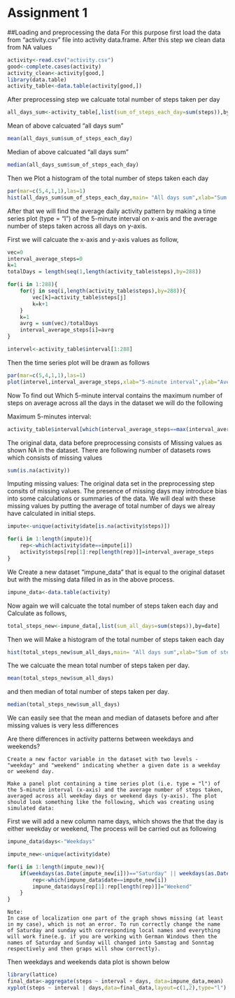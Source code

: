 Assignment 1
========================================================

##Loading and preprocessing the data
For this purpose first load the data from "activity.csv" file
into activity data.frame. After this step we clean data from 
NA values

```r
activity<-read.csv("activity.csv")
good<-complete.cases(activity)
activity_clean<-activity[good,]
library(data.table)
activity_table<-data.table(activity[good,])
```


After preprocessing step we calcuate total number of steps taken per day
```r
all_days_sum<-activity_table[,list(sum_of_steps_each_day=sum(steps)),by=date]
```
Mean of above calcuated "all days sum"
```r
mean(all_days_sum$sum_of_steps_each_day)
```
Median of above calcuated "all days sum"
```r
median(all_days_sum$sum_of_steps_each_day)
```

Then we Plot a histogram of the total number of steps taken each day
```r
par(mar=c(5,4,1,1),las=1)
hist(all_days_sum$sum_of_steps_each_day,main= "All days sum",xlab="Sum of steps each Day")
```


After that we will find the average daily activity pattern by making a time series plot (type = "l") of the 5-minute interval on x-axis and the average number of steps taken across all days on y-axis.

First we will calcuate the x-axis and y-axis values as follow,
```r
vec=0
interval_average_steps=0
k=1
totalDays = length(seq(1,length(activity_table$steps),by=288))

for(i in 1:288){
    for(j in seq(i,length(activity_table$steps),by=288)){
        vec[k]=activity_table$steps[j]
        k=k+1
    }
    k=1
    avrg = sum(vec)/totalDays
    interval_average_steps[i]=avrg
}

intervel<-activity_table$interval[1:288]
```

Then the time series plot will be drawn as follows
```r
par(mar=c(5,4,1,1),las=1)
plot(intervel,interval_average_steps,xlab="5-minute interval",ylab="Average number of steps",type="l")
```

Now To find out Which 5-minute interval contains the maximum number of steps on average across all the days in the dataset we will do the following

Maximum 5-minutes interval:    
```r
activity_table$interval[which(interval_average_steps==max(interval_average_steps))]
```

The original data, data before preprocessing consists of Missing values as shown NA in the dataset.
There are following number of datasets rows which consists of missing values
```r
sum(is.na(activity))
```

    
Imputing missing values:
The original data set in the preprocessing step consits of missing values. The presence of missing days may introduce bias into some calculations or summaries of the data. We will deal with these missing values by putting the average of total number of days we alreay have calculated in initial steps.
```r
impute<-unique(activity$date[is.na(activity$steps)])

for(i in 1:length(impute)){
    rep<-which(activity$date==impute[i])
    activity$steps[rep[1]:rep[length(rep)]]=interval_average_steps
}
```

We Create a new dataset "impune_data" that is equal to the original dataset but with the missing data filled in as in the above process.

```r
impune_data<-data.table(activity)
```
    
Now again we will calcuate the total number of steps taken each day and Calculate as follows,
    
```r
total_steps_new<-impune_data[,list(sum_all_days=sum(steps)),by=date]
```

Then we will Make a histogram of the total number of steps taken each day
```r
hist(total_steps_new$sum_all_days,main= "All days sum",xlab="Sum of steps each Day")
```
 The we calcuate the mean total number of steps taken per day.
```r
mean(total_steps_new$sum_all_days)
```
and then median of total number of steps taken per day.
```r
median(total_steps_new$sum_all_days)
```

We can easily see that the mean and median of datasets before and after missing values is very less differences


Are there differences in activity patterns between weekdays and weekends?


    Create a new factor variable in the dataset with two levels - "weekday" and "weekend" indicating whether a given date is a weekday or weekend day.

    Make a panel plot containing a time series plot (i.e. type = "l") of the 5-minute interval (x-axis) and the average number of steps taken, averaged across all weekday days or weekend days (y-axis). The plot should look something like the following, which was creating using simulated data:

First we will add a new column name days, which shows the that the day is either weekday or weekend,
The process will be carried out as following  

```r
impune_data$days<-"Weekdays"

impute_new<-unique(activity$date)

for(i in 1:length(impute_new)){
    if(weekdays(as.Date(impute_new[i]))=="Saturday" || weekdays(as.Date(impute_new[i]))=="Sunday"){
        rep<-which(impune_data$date==impute_new[i])
        impune_data$days[rep[1]:rep[length(rep)]]="Weekend"
    }
}
```
    Note:
    In case of localization one part of the graph shows missing (at least in my case), which is not an error. To run correctly change the name of Saturday and sunday with corresponding local names and everything will work fine(e.g. if you are working with German Windows then the names of Saturday and Sunday will changed into Samstag and Sonntag respectively and then graps will show correctly).

Then weekdays and weekends data plot is shown below
```r
library(lattice)
final_data<-aggregate(steps ~ interval + days, data=impune_data,mean)
xyplot(steps ~ interval | days,data=final_data,layout=c(1,2),type="l")
```